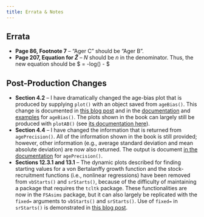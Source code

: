 ```yaml
---
title: Errata & Notes
---
```


## Errata

* **Page 86, Footnote 7** -- "Ager C" should be "Ager B".
* **Page 207, Equation for $\hat{Z}$** -- $N$ should be $n$ in the denominator.  Thus, the new equation should be $\widehat{Z} = -log(\widehat{S}) - \frac{(n-1)(n-2)}{n(T+1)(n+T-1)} $


## Post-Production Changes

* **Section 4.2** -- I have dramatically changed the age-bias plot that is produced by supplying `plot()` with an object saved from `ageBias()`. This change is documented in [this blog post](http://derekogle.com/fishR/2017-04-26-AgeBias_inFSA) and in the [documentation](http://derekogle.com/FSA/reference/ageBias.html) and [examples](http://derekogle.com/FSA/reference/ageBias.html#examples) for `ageBias()`. The plots shown in the book can largely still be produced with `plotAB()` (see [its documentation here](http://derekogle.com/FSA/reference/plotAB.html)).
* **Section 4.4** -- I have changed the information that is returned from `agePrecision()`. All of the information shown in the book is still provided; however, other information (e.g., average standard deviation and mean absolute deviation) are now also returned. The output is document [in the documentation](http://derekogle.com/FSA/reference/agePrecision.html) for `agePrecision()`.
* **Sections 12.3.1 and 13.1** -- The dynamic plots described for finding starting values for a von Bertalanffy growth function and the stock-recruitment functions (i.e., nonlinear regressions) have been removed from `vbStarts()` and `srStarts()`, because of the difficulty of maintaining a package that requires the `tcltk` package. These functionalities are now in the `FSAsims` package, but it can also largely be replicated with the `fixed=` arguments to `vbStarts()` and `srStarts()`. Use of `fixed=` in `srStarts()` is demonstrated in [this blog post](http://derekogle.com/fishR/2017-12-12-Stock-Recruitment-Graphing-Questions#dynamic-plot-issue).
